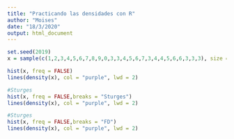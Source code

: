 ```yaml
---
title: "Practicando las densidades con R"
author: "Moises"
date: "18/3/2020"
output: html_document
---
```


```r
set.seed(2019)
x = sample(c(1,2,3,4,5,6,7,8,9,0,3,3,4,5,6,7,3,4,4,5,6,6,3,3,3), size = 500, replace = TRUE)

hist(x, freq = FALSE)
lines(density(x), col = "purple", lwd = 2) 


```


```r

#Sturges
hist(x, freq = FALSE,breaks = "Sturges") 
lines(density(x), col = "purple", lwd = 2) 

#Sturges
hist(x, freq = FALSE,breaks = "FD") 
lines(density(x), col = "purple", lwd = 2) 


```

